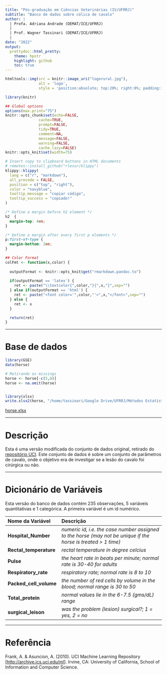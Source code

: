 ```yaml
---
title: "Pós-graduação em Ciências Veterinárias (IV/UFRRJ)"
subtitle: "Banco de dados sobre cólica de cavalo"
author: |
  | Profa. Adriana Andrade (DEMAT/ICE/UFRRJ)
  |
  | Prof. Wagner Tassinari (DEMAT/ICE/UFRRJ)
  |
date: "2022"
output:
  prettydoc::html_pretty:
    theme: hpstr
    highlight: github
    toc: true
---
```


```r
htmltools::img(src = knitr::image_uri("logorural.jpg"), 
               alt = 'logo', 
               style = 'position:absolute; top:20%; right:0%; padding:10px; height:100px;out.width=80%')

```

```r
library(knitr)

## Global options
options(max.print="75")
knitr::opts_chunk$set(echo=FALSE,
               cache=TRUE,
               prompt=FALSE,
               tidy=TRUE,
               comment=NA,
               message=FALSE,
               warning=FALSE,
               cache.lazy=FALSE)
knitr::opts_knit$set(width=75)

```

```r
# Insert copy to clipboard buttons in HTML documents
# remotes::install_github("rlesur/klippy")
klippy::klippy(
  lang = c("r", "markdown"),
  all_precode = FALSE,
  position = c("top", "right"),
  color = "navyblue",
  tooltip_message = "copiar código",
  tooltip_success = "copiado!"
)

```

```css
/* Define a margin before h2 element */
h2  {
  margin-top: 4em;
}

/* Define a margin after every first p elements */
p:first-of-type {
  margin-bottom: 2em;
}
```

```r
## Color Format
colFmt <- function(x,color) {
  
  outputFormat <- knitr::opts_knit$get("rmarkdown.pandoc.to")
  
  if(outputFormat == 'latex') {
    ret <- paste("\\textcolor{",color,"}{",x,"}",sep="")
  } else if(outputFormat == 'html') {
    ret <- paste("<font color='",color,"'>",x,"</font>",sep="")
  } else {
    ret <- x
  }

  return(ret)
}

```

------------------------------------------------------------------------

# Base de dados


```r

library(GSE)
data(horse)

# Retirando os missings
horse <- horse[-c(5,8)]
horse <- na.omit(horse)


library(xlsx)
write.xlsx2(horse, "/home/tassinari/Google Drive/UFRRJ/Métodos Estatísticos 2022/Aula_1_Apresentacao/horse.xlsx", na = "", row.names=F)

```


[horse.xlsx](https://drive.google.com/file/d/14r88XnOVayqlUVMv1gQ2ljj1JKpwQl8H/view?usp=sharing)

------------------------------------------------------------------------

# Descrição

Esta é uma versão modificada do conjunto de dados original, retirado do [repositório UCI](https://archive.ics.uci.edu/ml/datasets/Horse+Colic). Este conjunto de dados é sobre um conjunto de parâmetros de cavalo, onde o objetivo era de investigar se a lesão do cavalo foi cirúrgica ou não.

------------------------------------------------------------------------

# Dicionário de Variáveis

Esta versão do banco de dados contém 235 observações, 5 variáveis quantitativas e 1 categórica. A primeira variável é um id numérico.

| **Nome da Variável**            | **Descrição**                                                    |
| :-------------------------- | :----------------------------------------------------------- |
| **Hospital_Number**             | *numeric id, i.e. the case number assigned to the horse (may not be unique if the horse is treated > 1 time)* |
| **Rectal_temperature**          | *rectal temperature in degree celcius*                       |
| **Pulse**                       | *the heart rate in beats per minute; normal rate is 30-40 for adults* |
| **Respiratory_rate**           | *respiratory rate; normal rate is 8 to 10*                   |
| **Packed_cell_volume**          | *the number of red cells by volume in the blood; normal range is 30 to 50* |
| **Total_protein**               | *normal values lie in the 6-7.5 (gms/dL) range*              |
| **surgical_leison**            | *was the problem (lesion) surgical?; 1 = yes, 2 = no*        |

------------------------------------------------------------------------

# Referência

Frank, A. & Asuncion, A. (2010). UCI Machine Learning Repository [<http://archive.ics.uci.edu/ml>]. Irvine, CA: University of California, School of Information and Computer Science.
